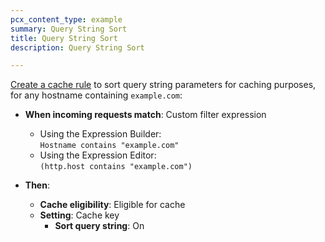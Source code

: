 ```yaml
---
pcx_content_type: example
summary: Query String Sort
title: Query String Sort
description: Query String Sort

---
```



[Create a cache rule](/cache/how-to/cache-rules/create-dashboard/) to sort query string parameters for caching purposes, for any hostname containing `example.com`:

<Example>

* **When incoming requests match**: Custom filter expression
  * Using the Expression Builder:<br/>
    `Hostname contains "example.com"`
  * Using the Expression Editor:<br/>
    `(http.host contains "example.com")`

* **Then**:
  * **Cache eligibility**: Eligible for cache
  * **Setting**: Cache key
    * **Sort query string**: On

</Example>
